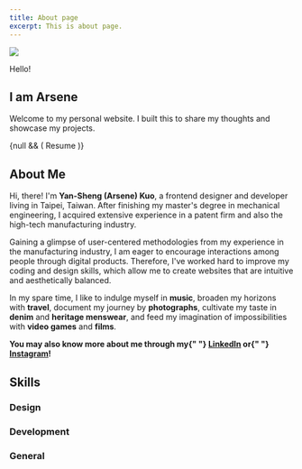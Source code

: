 ```yaml
---
title: About page
excerpt: This is about page.
---
```


<Section py="8|12|16|24">
  <Container>
    <Grid col="1|2" gap="8|12|16" alignItems="center">
      <Image
        src="portrait.jpg"
        colStart="null|2"
        w="full"
        rounded="lg"
        overflow="hidden"
      />
      <Flexbox
        flexDirection="column"
        alignItems="center|flex-start"
        textAlign="center|left"
      >
        <P>Hello!</P>
        <H1 m="0" fontWeight="extrabold" lineHeight="tight">
          I am Arsene
        </H1>
        <P fontSize="md" mt="2">
          Welcome to my personal website. I built this to share my thoughts and
          showcase my projects.
        </P>
        {null && (
          <ButtonLink href="#" variant="primary lg">
            Resume
            <Icon name="download" ml="4" />
          </ButtonLink>
        )}
      </Flexbox>
    </Grid>
  </Container>
</Section>

<Block src="about/block">
  <H2>About Me</H2>
  <P>
    Hi, there! I'm <B>Yan-Sheng (Arsene) Kuo</B>, a frontend designer and
    developer living in Taipei, Taiwan. After finishing my master's degree in
    mechanical engineering, I acquired extensive experience in a patent firm and
    also the high-tech manufacturing industry.
  </P>
  <P>
    Gaining a glimpse of user-centered methodologies from my experience in the
    manufacturing industry, I am eager to encourage interactions among people
    through digital products. Therefore, I've worked hard to improve my coding
    and design skills, which allow me to create websites that are intuitive and
    aesthetically balanced.
  </P>
  <P>
    In my spare time, I like to indulge myself in <B>music</B>, broaden my
    horizons with <B>travel</B>, document my journey by <B>photographs</B>,
    cultivate my taste in <B>denim</B> and <B>heritage menswear</B>, and feed my
    imagination of impossibilities with <B>video games</B> and <B>films</B>.
  </P>
  <P>
    <B>
      You may also know more about me through my{" "}
      <A href="https://www.linkedin.com/in/yanshengkuo/">LinkedIn</A> or{" "}
      <A href="https://www.instagram.com/arsene_alibi/">Instagram</A>!
    </B>
  </P>
</Block>

<Block src="about/block">
  <H2>Skills</H2>
  <Flexbox
    flexDirection={["column", "column", "row"]}
    alignItems={["flex-start"]}
    justifyContent="space-between"
    my="6"
    mx="auto"
  >
    <Div px="1" flex="1">
      <H3>Design</H3>
      <Ul px="1">
        <Block src="tag" text="Sketch" />
        <Block src="tag" text="Photoshop" />
        <Block src="tag" text="Figma" />
      </Ul>
    </Div>
    <Div px="1" flex="1">
      <H3>Development</H3>
      <Ul px="1">
        <Block src="tag" text="JavaScript (ES6+)" />
        <Block src="tag" text="React" />
        <Block src="tag" text="Redux" />
        <Block src="tag" text="jQuery" />
        <Block src="tag" text="HTML" />
        <Block src="tag" text="CSS" />
        <Block src="tag" text="SASS/SCSS" />
        <Block src="tag" text="styled-components" />
        <Block src="tag" text="Git" />
        <Block src="tag" text="Bootstrap" />
        <Block src="tag" text="Webpack" />
        <Block src="tag" text="Babel" />
        <Block src="tag" text="ESLint" />
        <Block src="tag" text="PHP" />
        <Block src="tag" text="MySQL" />
      </Ul>
    </Div>
  </Flexbox>
  <Flexbox alignItems="flex-start" my="6" mx="auto">
    <Div px="1" flex="1">
      <H3>General</H3>
      <Ul px="1">
        <Block src="tag" text="Web Application" />
        <Block src="tag" text="RWD" />
        <Block src="tag" text="Interaction Design" />
      </Ul>
    </Div>
  </Flexbox>
</Block>
